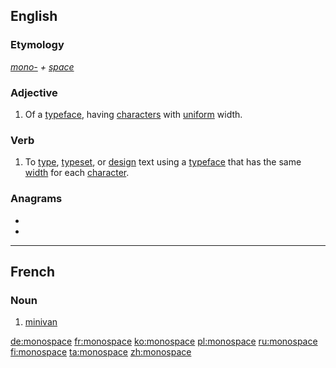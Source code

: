 ==English==
{{wikipedia|monospace font}}

===Etymology===
''[[mono-]] + [[space]]''

===Adjective===
{{en-adj|-}}

# Of a [[typeface]], having [[character]]s with [[uniform]] width.

===Verb===
{{en-verb|monospaces|monospacing|monospaced}}
# To [[type]], [[typeset]], or [[design]] text using a [[typeface]] that has the same [[width]] for each [[character]].

===Anagrams===
* {{l|en|manoscope}}
* {{l|en|moonscape}}

----

==French==

===Noun===
{{fr-noun|m}}

# [[minivan]]

[[de:monospace]]
[[fr:monospace]]
[[ko:monospace]]
[[pl:monospace]]
[[ru:monospace]]
[[fi:monospace]]
[[ta:monospace]]
[[zh:monospace]]
